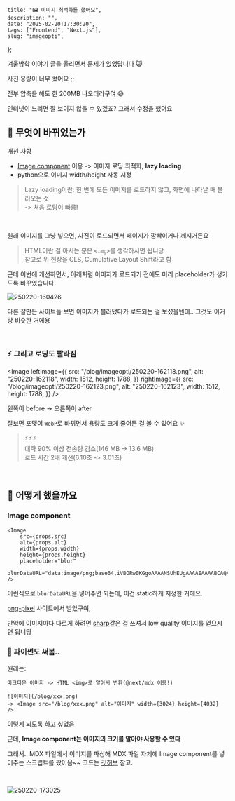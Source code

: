 
    title: "🖼️ 이미지 최적화를 했어요",
    description: "",
    date: "2025-02-20T17:30:20",
    tags: ["Frontend", "Next.js"],
    slug: "imageopti",
};

<BlogLayout metadata={metadata}>

겨울방학 이야기 글을 올리면서 문제가 있었답니다 🙀

사진 용량이 너무 컸어요 ;;

전부 압축을 해도 한 200MB 나오더라구여 😅

인터넷이 느리면 잘 보이지 않을 수 있겠죠? 그래서 수정을 했어요

## 🫠 무엇이 바뀌었는가

개선 사항

-   [Image component](https://nextjs.org/docs/app/api-reference/components/image) 이용 -> 이미지 로딩 최적화, **lazy loading**
-   python으로 이미지 width/height 자동 지정

> Lazy loading이란: 한 번에 모든 이미지를 로드하지 않고, 화면에 나타날 때 불러오는 것 <br />-> 처음 로딩이 빠름!

<br />

원래 이미지를 그냥 넣으면, 사진이 로드되면서 페이지가 깜빡이거나 깨지거든요

> HTML이란 걸 아시는 분은 `<img>`를 생각하시면 됩니당 <br/>
> 참고로 위 현상을 CLS, Cumulative Layout Shift라고 함

근데 이번에 개선하면서, 아래처럼 이미지가 로드되기 전에도 미리 placeholder가 생기도록 바꾸었습니다.

<Image
    src="/blog/imageopti/250220-160426.png"
    alt="250220-160426"
    width={1397}
    height={1598}
/>

다른 잘만든 사이트들 보면 이미지가 블러됐다가 로드되는 걸 보셨을텐데.. 그것도 이거랑 비슷한 거에용

<br />

### ⚡️ 그리고 로딩도 빨라짐

<Image
    leftImage={{
        src: "/blog/imageopti/250220-162118.png",
        alt: "250220-162118",
        width: 1512,
        height: 1788,
    }}
    rightImage={{
        src: "/blog/imageopti/250220-162123.png",
        alt: "250220-162123",
        width: 1512,
        height: 1788,
    }}
/>

왼쪽이 before -> 오른쪽이 after

잘보면 포맷이 `WebP`로 바뀌면서 용량도 크게 줄어든 걸 볼 수 있어요 ✨

> ⚡️⚡️⚡️ <br />
> 대략 90% 이상 전송량 감소(146 MB -> 13.6 MB) <br />
> 로드 시간 2배 개선(6.10초 -> 3.01초)

<br />

## 👻 어떻게 했을까요

### Image component

```tsx
<Image
    src={props.src}
    alt={props.alt}
    width={props.width}
    height={props.height}
    placeholder="blur"
    blurDataURL="data:image/png;base64,iVBORw0KGgoAAAANSUhEUgAAAAEAAAABCAQAAAC1HAwCAAAAC0lEQVR42mNk+A8AAQUBAScY42YAAAAASUVORK5CYII="
/>
```

이런식으로 `blurDataURL`을 넣어주면 되는데, 이건 static하게 지정한 거에요.

[png-pixel](https://png-pixel.com/) 사이트에서 받았구여,

만약에 이미지마다 다르게 하려면 [sharp](https://sharp.pixelplumbing.com/)같은 걸 쓰셔서 low quality 이미지를 얻으시면 됩니당

### 🐍 파이썬도 써봄..

원래는:

```plaintext
마크다운 이미지 -> HTML <img>로 알아서 변환(@next/mdx 이용!)

![이미지](/blog/xxx.png)
-> <Image src="/blog/xxx.png" alt="이미지" width={3024} height={4032} />
```

이렇게 되도록 하고 싶었음

근데, **Image component는 이미지의 크기를 알아야 사용할 수 있다**

그래서.. MDX 파일에서 이미지를 파싱해 MDX 파일 자체에 Image component를 넣어주는 스크립트를 짰어욤~~ 코드는 [깃허브](https://github.com/dohyeoplim/blog/blob/main/set_image_sizes.py) 참고.

<br />

<Image
    src="/blog/imageopti/250220-173025.png"
    alt="250220-173025"
    width={533}
    height={516}
/>

</BlogLayout>
